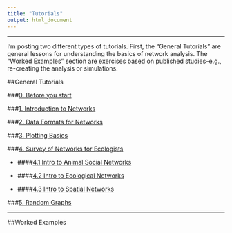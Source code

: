 ```yaml
---
title: "Tutorials"
output: html_document
---
```


--------------

I'm posting two different types of tutorials. First, the "General Tutorials" are general lessons for understanding the basics of network analysis. The "Worked Examples" section are exercises based on published studies--e.g., re-creating the analysis or simulations. 

##General Tutorials

###[0. Before you start](00_before_you_start.html)

###[1. Introduction to Networks](01_intro.html)

###[2. Data Formats for Networks](02_dataformats.html)

###[3. Plotting Basics](03_plots.html)

###[4. Survey of Networks for Ecologists](04_networktypes.html)

* ####[4.1 Intro to Animal Social Networks](04.1_socialnetworks.html)

* ####[4.2 Intro to Ecological Networks](04.2_ecolnets.html)

* ####[4.3 Intro to Spatial Networks](04.3_spatialnets.html)

###[5. Random Graphs](05_randomnets.html)

--------

##Worked Examples

